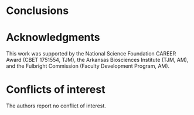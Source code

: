 # Conclusions


# Acknowledgments

This work was supported by the National Science Foundation CAREER Award (CBET 1751554, TJM), the Arkansas Biosciences Institute (TJM, AM), and the Fulbright Commission (Faculty Development Program, AM).

# Conflicts of interest

The authors report no conflict of interest.
